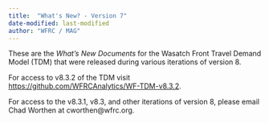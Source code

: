 ```yaml
---
title:  "What's New? - Version 7"
date-modified: last-modified
author: "WFRC / MAG"
---
```


These are the *What's New Documents* for the Wasatch Front Travel Demand Model (TDM) that were released during various iterations of version 8.

For access to v8.3.2 of the TDM visit <https://github.com/WFRCAnalytics/WF-TDM-v8.3.2>.

For access to the v8.3.1, v8.3, and other iterations of version 8, please email Chad Worthen at cworthen@wfrc.org.
